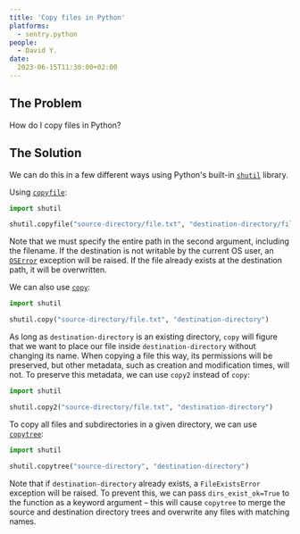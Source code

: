 ```yaml
---
title: 'Copy files in Python'
platforms: 
  - sentry.python
people: 
  - David Y.
date: 
  2023-06-15T11:30:00+02:00
---
```


## The Problem

How do I copy files in Python?

## The Solution

We can do this in a few different ways using Python's built-in [`shutil`](https://docs.python.org/3/library/shutil.html) library.

Using [`copyfile`](https://docs.python.org/3/library/shutil.html#shutil.copyfile):

```python
import shutil

shutil.copyfile("source-directory/file.txt", "destination-directory/file.txt")
```

Note that we must specify the entire path in the second argument, including the filename. If the destination is not writable by the current OS user, an [`OSError`](https://docs.python.org/3/library/exceptions.html#OSError) exception will be raised. If the file already exists at the destination path, it will be overwritten.

We can also use [`copy`](https://docs.python.org/3/library/shutil.html#shutil.copy):

```python
import shutil

shutil.copy("source-directory/file.txt", "destination-directory")
```

As long as `destination-directory` is an existing directory, `copy` will figure that we want to place our file inside `destination-directory` without changing its name. When copying a file this way, its permissions will be preserved, but other metadata, such as creation and modification times, will not. To preserve this metadata, we can use `copy2` instead of `copy`:

```python
import shutil

shutil.copy2("source-directory/file.txt", "destination-directory")
```

To copy all files and subdirectories in a given directory, we can use [`copytree`](https://docs.python.org/3/library/shutil.html#shutil.copytree):

```python
import shutil

shutil.copytree("source-directory", "destination-directory")
```

Note that if `destination-directory` already exists, a `FileExistsError` exception will be raised. To prevent this, we can pass `dirs_exist_ok=True` to the function as a keyword argument – this will cause `copytree` to merge the source and destination directory trees and overwrite any files with matching names.
